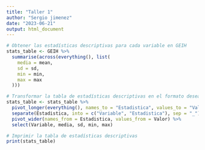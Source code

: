 ```yaml
---
title: "Taller 1"
author: "Sergio jimenez"
date: "2023-06-21"
output: html_document
---
```


```r
# Obtener las estadísticas descriptivas para cada variable en GEIH
stats_table <- GEIH %>%
  summarise(across(everything(), list(
    media = mean,
    sd = sd,
    min = min,
    max = max
  )))

# Transformar la tabla de estadísticas descriptivas en el formato deseado
stats_table <- stats_table %>%
  pivot_longer(everything(), names_to = "Estadistica", values_to = "Valor") %>%
  separate(Estadistica, into = c("Variable", "Estadistica"), sep = "_") %>%
  pivot_wider(names_from = Estadistica, values_from = Valor) %>%
  select(Variable, media, sd, min, max)

# Imprimir la tabla de estadísticas descriptivas
print(stats_table)
```

